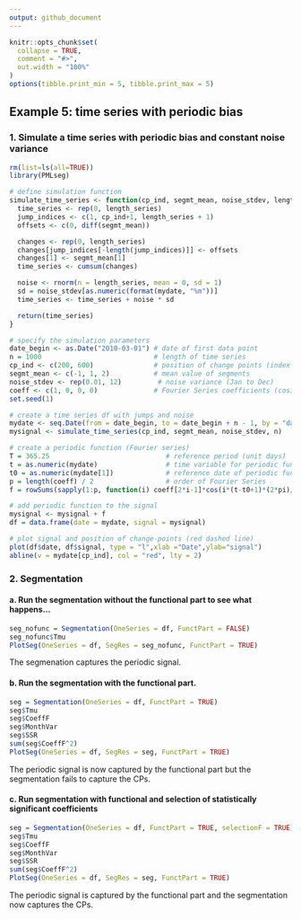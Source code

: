 ```yaml
---
output: github_document
---
```


<!-- Example5.md is generated from Example5.Rmd. Please edit that file -->

```r
knitr::opts_chunk$set(
  collapse = TRUE,
  comment = "#>",
  out.width = "100%"
)
options(tibble.print_min = 5, tibble.print_max = 5)
```

## Example 5: time series with periodic bias

### 1. Simulate a time series with periodic bias and constant noise variance

```r
rm(list=ls(all=TRUE))
library(PMLseg)

# define simulation function
simulate_time_series <- function(cp_ind, segmt_mean, noise_stdev, length_series) {
  time_series <- rep(0, length_series)
  jump_indices <- c(1, cp_ind+1, length_series + 1)
  offsets <- c(0, diff(segmt_mean))

  changes <- rep(0, length_series)
  changes[jump_indices[-length(jump_indices)]] <- offsets
  changes[1] <- segmt_mean[1]
  time_series <- cumsum(changes)

  noise <- rnorm(n = length_series, mean = 0, sd = 1)
  sd = noise_stdev[as.numeric(format(mydate, "%m"))]
  time_series <- time_series + noise * sd

  return(time_series)
}

# specify the simulation parameters
date_begin <- as.Date("2010-03-01") # date of first data point
n = 1000                            # length of time series
cp_ind <- c(200, 600)               # position of change points (index in time series)
segmt_mean <- c(-1, 1, 2)           # mean value of segments
noise_stdev <- rep(0.01, 12)         # noise variance (Jan to Dec)
coeff <- c(1, 0, 0, 0)              # Fourier Series coefficients (cos1, sin1, cos2, sin2...) up to order 4
set.seed(1)

# create a time series df with jumps and noise
mydate <- seq.Date(from = date_begin, to = date_begin + n - 1, by = "day")
mysignal <- simulate_time_series(cp_ind, segmt_mean, noise_stdev, n)

# create a periodic function (Fourier series)
T = 365.25                             # reference period (unit days)
t = as.numeric(mydate)                 # time variable for periodic function
t0 = as.numeric(mydate[1])             # reference date of periodic function is first date of time series
p = length(coeff) / 2                  # order of Fourier Series
f = rowSums(sapply(1:p, function(i) coeff[2*i-1]*cos(i*(t-t0+1)*(2*pi)/T) + coeff[2*i]*sin(i*(t-t0+1)*(2*pi)/T)))

# add periodic function to the signal
mysignal <- mysignal + f
df = data.frame(date = mydate, signal = mysignal)

# plot signal and position of change-points (red dashed line)
plot(df$date, df$signal, type = "l",xlab ="Date",ylab="signal")
abline(v = mydate[cp_ind], col = "red", lty = 2)
```

### 2. Segmentation

#### a. Run the segmentation without the functional part to see what happens...

```r
seg_nofunc = Segmentation(OneSeries = df, FunctPart = FALSE)
seg_nofunc$Tmu
PlotSeg(OneSeries = df, SegRes = seg_nofunc, FunctPart = TRUE)
```

The segmenation captures the periodic signal.

#### b. Run the segmentation with the functional part.

```r
seg = Segmentation(OneSeries = df, FunctPart = TRUE)
seg$Tmu
seg$CoeffF
seg$MonthVar
seg$SSR
sum(seg$CoeffF^2)
PlotSeg(OneSeries = df, SegRes = seg, FunctPart = TRUE)
```

The periodic signal is now captured by the functional part but the segmentation fails to capture the CPs.

#### c. Run segmentation with functional and selection of statistically significant coefficients

```r
seg = Segmentation(OneSeries = df, FunctPart = TRUE, selectionF = TRUE)
seg$Tmu
seg$CoeffF
seg$MonthVar
seg$SSR
sum(seg$CoeffF^2)
PlotSeg(OneSeries = df, SegRes = seg, FunctPart = TRUE)
```

The periodic signal is captured by the functional part and the segmentation now captures the CPs.

